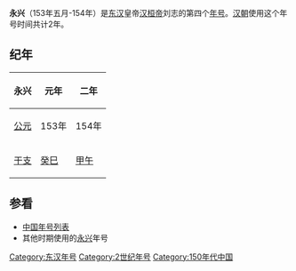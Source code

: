 {{Eranamebox|年号= 永兴
|起讫时间= 153年五月-154年
|政权= [[东汉|东汉]]
|帝王= [[汉桓帝|汉桓帝]]刘志
|历时= 2年
|timeline= <timeline>
ImageSize  = width:200 height:50
PlotArea   = width:180 height:30 left:10 bottom:20
TimeAxis   = orientation:horizontal
DateFormat = yyyy
Period     = from:25 till:220
AlignBars  = early
ScaleMajor = increment:195 start:25
Colors =
  id:canvas value:rgb(1,1,0.85)
BackgroundColors = canvas:canvas
PlotData =
  width:15 color:black
  bar:era from:start till:end
  bar:era from:146 till:167 color:red
  bar:era from:153 till:154 color:yellow
</timeline>
|说明= 永兴在东汉及汉桓帝时期的位置
}}
'''永兴'''（153年五月-154年）是[[东汉|东汉]]皇帝[[汉桓帝|汉桓帝]]刘志的第四个[[年号|年号]]。[[汉朝|汉朝]]使用这个年号时间共计2年。

==纪年==
{| class="wikitable" 
|-
!永兴!!元年!!二年
|-
![[公元|公元]]
|153年||154年
|-
![[干支|干支]]
|[[癸巳|癸巳]]||[[甲午|甲午]]
|}

==参看==
*[[中国年号列表|中国年号列表]]
*其他时期使用的[[永兴|永兴]]年号

{{年号|[[元嘉_(东汉)|元嘉]]|[[中国年号索引|中国年号]]|[[永寿_(东汉)|永壽]]}}
{{漢朝年號}}

[[Category:东汉年号|Category:东汉年号]]
[[Category:2世纪年号|Category:2世纪年号]]
[[Category:150年代中国|Category:150年代中国]]